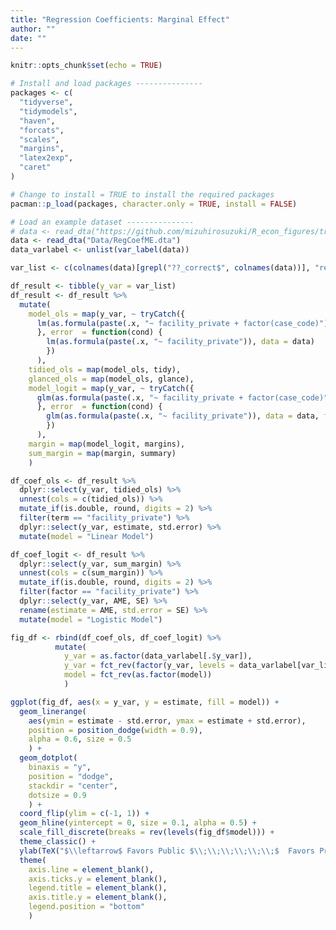 ```yaml
---
title: "Regression Coefficients: Marginal Effect"
author: ""
date: ""
---
```


```r
knitr::opts_chunk$set(echo = TRUE)
```

```r
# Install and load packages ---------------
packages <- c(
  "tidyverse",
  "tidymodels",
  "haven",
  "forcats",
  "scales",
  "margins",
  "latex2exp",
  "caret"
)

# Change to install = TRUE to install the required packages
pacman::p_load(packages, character.only = TRUE, install = FALSE)

# Load an example dataset ---------------
# data <- read_dta("https://github.com/mizuhirosuzuki/R_econ_figures/tree/master/Library/Data/RegCoefME.dta")
data <- read_dta("Data/RegCoefME.dta")
data_varlabel <- unlist(var_label(data))

var_list <- c(colnames(data)[grepl("??_correct$", colnames(data))], "refer", "med_any", "med_class_any_6", "med_class_any_16")

df_result <- tibble(y_var = var_list)
df_result <- df_result %>%
  mutate(
    model_ols = map(y_var, ~ tryCatch({
      lm(as.formula(paste(.x, "~ facility_private + factor(case_code)")), data = data)
      }, error  = function(cond) {
        lm(as.formula(paste(.x, "~ facility_private")), data = data)
        })
      ),
    tidied_ols = map(model_ols, tidy),
    glanced_ols = map(model_ols, glance),
    model_logit = map(y_var, ~ tryCatch({
      glm(as.formula(paste(.x, "~ facility_private + factor(case_code)")), data = data, family = "binomial")
      }, error  = function(cond) {
        glm(as.formula(paste(.x, "~ facility_private")), data = data, family = "binomial")
        })
      ),
    margin = map(model_logit, margins),
    sum_margin = map(margin, summary)
    )

df_coef_ols <- df_result %>%
  dplyr::select(y_var, tidied_ols) %>%
  unnest(cols = c(tidied_ols)) %>%
  mutate_if(is.double, round, digits = 2) %>%
  filter(term == "facility_private") %>%
  dplyr::select(y_var, estimate, std.error) %>%
  mutate(model = "Linear Model")

df_coef_logit <- df_result %>%
  dplyr::select(y_var, sum_margin) %>%
  unnest(cols = c(sum_margin)) %>%
  mutate_if(is.double, round, digits = 2) %>%
  filter(factor == "facility_private") %>%
  dplyr::select(y_var, AME, SE) %>%
  rename(estimate = AME, std.error = SE) %>%
  mutate(model = "Logistic Model")

fig_df <- rbind(df_coef_ols, df_coef_logit) %>%
          mutate(
            y_var = as.factor(data_varlabel[.$y_var]),
            y_var = fct_rev(factor(y_var, levels = data_varlabel[var_list])),
            model = fct_rev(as.factor(model))
            )

ggplot(fig_df, aes(x = y_var, y = estimate, fill = model)) + 
  geom_linerange(
    aes(ymin = estimate - std.error, ymax = estimate + std.error), 
    position = position_dodge(width = 0.9),
    alpha = 0.6, size = 0.5
    ) +
  geom_dotplot(
    binaxis = "y", 
    position = "dodge",
    stackdir = "center",
    dotsize = 0.9
    ) +
  coord_flip(ylim = c(-1, 1)) +
  geom_hline(yintercept = 0, size = 0.1, alpha = 0.5) +
  scale_fill_discrete(breaks = rev(levels(fig_df$model))) +
  theme_classic() +
  ylab(TeX("$\\leftarrow$ Favors Public $\\;\\;\\;\\;\\;\\;$  Favors Privte $\\rightarrow$")) +
  theme(
    axis.line = element_blank(),
    axis.ticks.y = element_blank(),
    legend.title = element_blank(),
    axis.title.y = element_blank(),
    legend.position = "bottom"
    )

```
